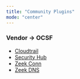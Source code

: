 ```yaml
---
title: "Community Plugins"
mode: "center"
---
```


### Vendor -> OCSF
- [Cloudtrail](https://github.com/telophasehq/tangent-plugins/tree/main/aws-ocsf/cloudtrail)
- [Security Hub](https://github.com/telophasehq/tangent-plugins/tree/main/aws-ocsf/security_hub)
- [Zeek Conn](https://github.com/telophasehq/tangent-plugins/tree/main/zeek-ocsf/conn)
- [Zeek DNS ](https://github.com/telophasehq/tangent-plugins/tree/main/zeek-ocsf/dns)